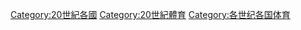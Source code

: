 [[Category:20世紀各國|Category:20世紀各國]]
[[Category:20世紀體育|Category:20世紀體育]]
[[Category:各世纪各国体育|Category:各世纪各国体育]]